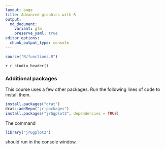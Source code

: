 ```yaml
---
layout: page
title: Advanced graphics with R
output:
  md_document:
    variant: gfm
    preserve_yaml: true
editor_options: 
  chunk_output_type: console
---
```

```r
source("R/functions.R")
```

`r r_studio_header()`

### Additional packages

This course uses a few other packages. Run the following lines of code to 
install them.

```r
install.packages("drat")
drat::addRepo("jr-packages")
install.packages("jrGgplot2", dependencies = TRUE)
```

The command

```r
library("jrGgplot2")
```
should run in the console window.
